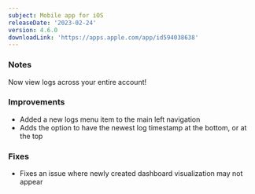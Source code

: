 ```yaml
---
subject: Mobile app for iOS
releaseDate: '2023-02-24'
version: 4.6.0
downloadLink: 'https://apps.apple.com/app/id594038638'
---
```


### Notes

Now view logs across your entire account!

### Improvements

* Added a new logs menu item to the main left navigation
* Adds the option to have the newest log timestamp at the bottom, or at the top

### Fixes

* Fixes an issue where newly created dashboard visualization may not appear
